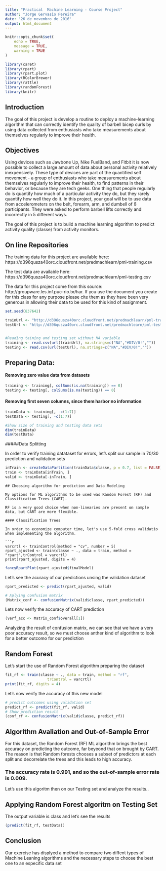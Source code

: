 ---
title: "Practical  Machine Learning - Course Project"
author: "Jorge Gervasio Pereira"
date: "26 de novembro de 2016"
output: html_document
---

```{r setup, include=FALSE}
knitr::opts_chunk$set(
	echo = TRUE,
	message = TRUE,
	warning = TRUE
)

library(caret)
library(rpart)
library(rpart.plot)
library(RColorBrewer)
library(rattle)
library(randomForest)
library(knitr)
```

## Introduction

The goal of this project is develop a routine to deploy  a machine-learning algorithm that can correctly identify the quality of barbell bicep curls by using data  collected from enthusiasts who take measurements about themselves regularly to improve their health.




## Objectives
Using devices such as Jawbone Up, Nike FuelBand, and Fitbit it is now possible to collect a large amount of data about personal activity relatively inexpensively. These type of devices are part of the quantified self movement - a group of enthusiasts who take measurements about themselves regularly to improve their health, to find patterns in their behavior, or because they are tech geeks. One thing that people regularly do is quantify how much of a particular activity they do, but they rarely quantify how well they do it. In this project, your goal will be to use data from accelerometers on the belt, forearm, arm, and dumbell of 6 participants. They were asked to perform barbell lifts correctly and incorrectly in 5 different ways.

The goal of this project is to build a machine learning algorithm to predict activity quality (classe) from activity monitors.

## On line Repositories

The training data for this project are available here: https://d396qusza40orc.cloudfront.net/predmachlearn/pml-training.csv

The test data are available here:
https://d396qusza40orc.cloudfront.net/predmachlearn/pml-testing.csv

The data for this project come from this source: http://groupware.les.inf.puc-rio.br/har. If you use the document you create for this class for any purpose please cite them as they have been very generous in allowing their data to be used for this kind of assignment.

```{r load}

set.seed(837642)

trainUrl <- "http://d396qusza40orc.cloudfront.net/predmachlearn/pml-training.csv"
testUrl <- "http://d396qusza40orc.cloudfront.net/predmachlearn/pml-testing.csv"


#Reading taining and testing set without NA variable
training <- read.csv(url(trainUrl), na.strings=c("NA","#DIV/0!",""))
testing <- read.csv(url(testUrl), na.strings=c("NA","#DIV/0!",""))
```

## Preparing Data:
#### Removing zero value data from datasets

```{r cleaning}
training <- training[, colSums(is.na(training)) == 0]
testing <- testing[, colSums(is.na(testing)) == 0]

```

#### Removing first seven columns, since them  harbor no information 
```{r colrem}
trainData <- training[, -c(1:7)]
testData <- testing[, -c(1:7)]

#Show size of training and testing data sets
dim(trainData)
dim(testData)

```
#####Data Splitting

In order to verify training datataset for errors, let's split our sample in 70/30
prediction and validation sets

```{r div}

inTrain <- createDataPartition(trainData$classe, p = 0.7, list = FALSE)
train <- trainData[inTrain, ]
valid <- trainData[-inTrain, ]
```
```
## Choosing algorithm for prediction and Data Modeling

My options for ML algorithms to be used was Random Forest (RF) and Classification Trees (CART).

RF is a very good choice when non-linearies are present on sample data, but CART are more flexible.

#### Classification Trees

In order to economize computer time, let's use 5-fold cross validatio when implementing the algorithm.

```{r CART}

varcrtl <- trainControl(method = "cv", number = 5)
rpart_ajusted <- train(classe ~ ., data = train, method = "rpart",trControl = varcrtl)
print(rpart_ajusted, digits = 4)

```

```{r pltree}
fancyRpartPlot(rpart_ajusted$finalModel)
```

Let's see the acuracy of our predictions unsing the validation dataset
```{r valid}
rpart_predicted <- predict(rpart_ajusted, valid)

# Aplying confusion matrix
(Matrix_conf <- confusionMatrix(valid$classe, rpart_predicted))

```
Lets now verify the accuracy of CART prediction
```{r acc}
(verf_acc <- Matrix_conf$overall[1])
```

Analyzing the result of confusion matrix, we can see that we have a very poor accuracy
result, so we must choose anther kind of algorithm to look for a better outcomo for
our prediction

## Random Forest
Let's start the use of Random Forest algorithm preparing the dataset

```{r parte1}
fit_rf <- train(classe ~ ., data = train, method = "rf", 
                   trControl = varcrtl)
print(fit_rf, digits = 4)

```
Let's now verify the accuracy of this new model
```{r acc2}

# predict outcomes using validation set
predict_rf <- predict(fit_rf, valid)
# Show prediction result
(conf_rf <- confusionMatrix(valid$classe, predict_rf))

```

 
## Algorithm Avaliation and Out-of-Sample Error

 For this dataset, the Random Forest (RF) ML algorithm brings the best accuracy on predicting the outcome, far beyeond that on brought by CART. The reason is that Random forests chooses a subset of predictors at each split and decorrelate the trees and this leads to high accuracy.
 
### The accuracy rate is 0.991, and so the out-of-sample error rate is 0.009. 
 
 Let's use this algoritm then on our Testing set and analyze the results..
 
## Applying Random Forest algoritm on Testing Set
 
 The output variable is class and let's see the results
 
 ```{r pred}
 (predict(fit_rf, testData))
 
 ```
 
## Conclusion
 
 Our exercise has displyed a method to compare two diffent types of Machine Leaning algorithms
 and the necessary steps to choose the best one to an especific data set
 

 

 